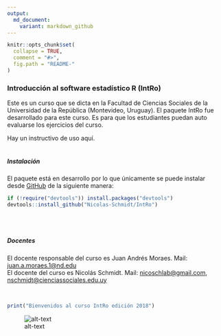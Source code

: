 ```yaml
---
output:
  md_document:
    variant: markdown_github
---
```


<!-- README.md is generated from README.Rmd. Please edit that file -->

```r
knitr::opts_chunk$set(
  collapse = TRUE,
  comment = "#>",
  fig.path = "README-"
)
```

### Introducción al software estadístico R (IntRo)

Este es un curso que se dicta en la Facultad de Ciencias Sociales de la
Universidad de la República (Montevideo, Uruguay). El paquete IntRo fue desarrollado para este curso. Es para que los estudiantes puedan auto evaluarse los ejercicios del curso. 

Hay un instructivo de uso aquí.
 <br />
  <br />  

##### *_Instalación_*
El paquete está en desarrollo por lo que únicamente se puede instalar desde [GitHub](https://cran.r-project.org/) de la siguiente manera:

```r
if (!require("devtools")) install.packages("devtools")
devtools::install_github("Nicolas-Schmidt/IntRo")
```
 <br />
  <br />

##### *_Docentes_*
El docente responsable del curso es Juan Andrés Moraes. Mail: <juan.a.moraes.1@nd.edu>  
El docente del curso es Nicolás Schmidt. Mail: <nicoschlab@gmail.com>,
<nschmidt@cienciassociales.edu.uy>


<br />
```r
print("Bienvenidos al curso IntRo edición 2018")
```

![alt-text](https://raw.githubusercontent.com/Nicolas-Schmidt/IntRo/master/animation.gif)







